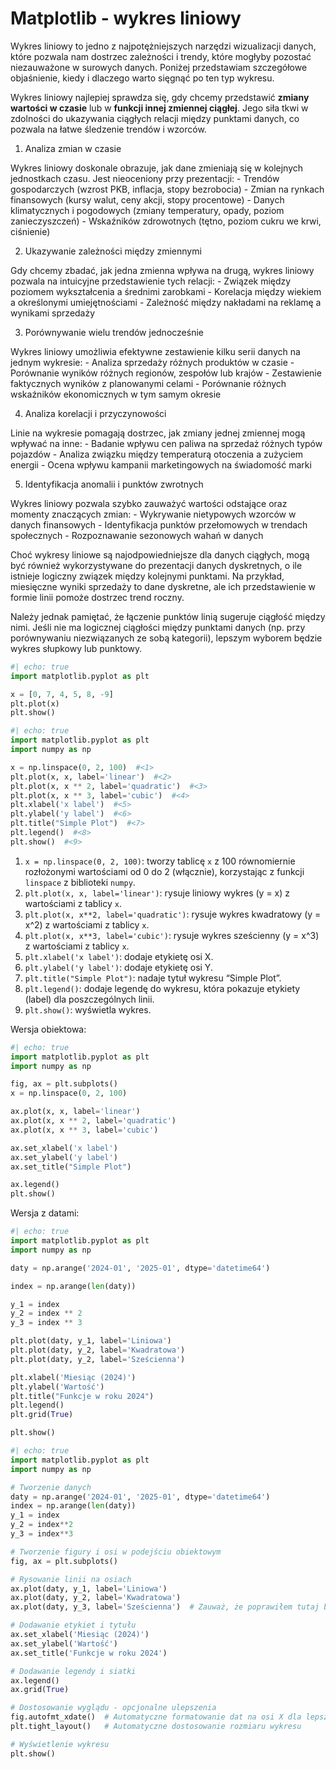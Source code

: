 # Matplotlib - wykres liniowy

Wykres liniowy to jedno z najpotężniejszych narzędzi wizualizacji danych, które pozwala nam dostrzec zależności i trendy, które mogłyby pozostać niezauważone w surowych danych. Poniżej przedstawiam szczegółowe objaśnienie, kiedy i dlaczego warto sięgnąć po ten typ wykresu.


Wykres liniowy najlepiej sprawdza się, gdy chcemy przedstawić **zmiany wartości w czasie** lub w **funkcji innej zmiennej ciągłej**. Jego siła tkwi w zdolności do ukazywania ciągłych relacji między punktami danych, co pozwala na łatwe śledzenie trendów i wzorców.


1. Analiza zmian w czasie

Wykres liniowy doskonale obrazuje, jak dane zmieniają się w kolejnych jednostkach czasu. Jest nieoceniony przy prezentacji:
- Trendów gospodarczych (wzrost PKB, inflacja, stopy bezrobocia)
- Zmian na rynkach finansowych (kursy walut, ceny akcji, stopy procentowe)
- Danych klimatycznych i pogodowych (zmiany temperatury, opady, poziom zanieczyszczeń)
- Wskaźników zdrowotnych (tętno, poziom cukru we krwi, ciśnienie)

2. Ukazywanie zależności między zmiennymi

Gdy chcemy zbadać, jak jedna zmienna wpływa na drugą, wykres liniowy pozwala na intuicyjne przedstawienie tych relacji:
- Związek między poziomem wykształcenia a średnimi zarobkami
- Korelacja między wiekiem a określonymi umiejętnościami
- Zależność między nakładami na reklamę a wynikami sprzedaży

3. Porównywanie wielu trendów jednocześnie

Wykres liniowy umożliwia efektywne zestawienie kilku serii danych na jednym wykresie:
- Analiza sprzedaży różnych produktów w czasie
- Porównanie wyników różnych regionów, zespołów lub krajów
- Zestawienie faktycznych wyników z planowanymi celami
- Porównanie różnych wskaźników ekonomicznych w tym samym okresie

4. Analiza korelacji i przyczynowości

Linie na wykresie pomagają dostrzec, jak zmiany jednej zmiennej mogą wpływać na inne:
- Badanie wpływu cen paliwa na sprzedaż różnych typów pojazdów
- Analiza związku między temperaturą otoczenia a zużyciem energii
- Ocena wpływu kampanii marketingowych na świadomość marki


5. Identyfikacja anomalii i punktów zwrotnych

Wykres liniowy pozwala szybko zauważyć wartości odstające oraz momenty znaczących zmian:
- Wykrywanie nietypowych wzorców w danych finansowych
- Identyfikacja punktów przełomowych w trendach społecznych
- Rozpoznawanie sezonowych wahań w danych


Choć wykresy liniowe są najodpowiedniejsze dla danych ciągłych, mogą być również wykorzystywane do prezentacji danych dyskretnych, o ile istnieje logiczny związek między kolejnymi punktami. Na przykład, miesięczne wyniki sprzedaży to dane dyskretne, ale ich przedstawienie w formie linii pomoże dostrzec trend roczny.

Należy jednak pamiętać, że łączenie punktów linią sugeruje ciągłość między nimi. Jeśli nie ma logicznej ciągłości między punktami danych (np. przy porównywaniu niezwiązanych ze sobą kategorii), lepszym wyborem będzie wykres słupkowy lub punktowy.



```python
#| echo: true
import matplotlib.pyplot as plt

x = [0, 7, 4, 5, 8, -9]
plt.plot(x)
plt.show()

```

```python
#| echo: true
import matplotlib.pyplot as plt
import numpy as np

x = np.linspace(0, 2, 100)  #<1>
plt.plot(x, x, label='linear')  #<2>
plt.plot(x, x ** 2, label='quadratic')  #<3>
plt.plot(x, x ** 3, label='cubic')  #<4>
plt.xlabel('x label')  #<5>
plt.ylabel('y label')  #<6>
plt.title("Simple Plot")  #<7>
plt.legend()  #<8>
plt.show()  #<9>

```

1. `x = np.linspace(0, 2, 100)`: tworzy tablicę `x` z 100 równomiernie rozłożonymi wartościami od 0 do 2 (włącznie), korzystając z funkcji `linspace` z biblioteki `numpy`.
2. `plt.plot(x, x, label='linear')`: rysuje liniowy wykres (y = x) z wartościami z tablicy `x`.
3. `plt.plot(x, x**2, label='quadratic')`: rysuje wykres kwadratowy (y = x^2) z wartościami z tablicy `x`.
4. `plt.plot(x, x**3, label='cubic')`: rysuje wykres sześcienny (y = x^3) z wartościami z tablicy `x`.
5. `plt.xlabel('x label')`: dodaje etykietę osi X.
6. `plt.ylabel('y label')`: dodaje etykietę osi Y.
7. `plt.title("Simple Plot")`: nadaje tytuł wykresu "Simple Plot".
8. `plt.legend()`: dodaje legendę do wykresu, która pokazuje etykiety (label) dla poszczególnych linii.
9. `plt.show()`: wyświetla wykres. 


Wersja obiektowa:

```python
#| echo: true
import matplotlib.pyplot as plt
import numpy as np

fig, ax = plt.subplots()
x = np.linspace(0, 2, 100)

ax.plot(x, x, label='linear')
ax.plot(x, x ** 2, label='quadratic')
ax.plot(x, x ** 3, label='cubic')

ax.set_xlabel('x label')
ax.set_ylabel('y label')
ax.set_title("Simple Plot")

ax.legend()
plt.show()
```

Wersja z datami:

```python
#| echo: true
import matplotlib.pyplot as plt
import numpy as np

daty = np.arange('2024-01', '2025-01', dtype='datetime64') 

index = np.arange(len(daty))

y_1 = index
y_2 = index ** 2
y_3 = index ** 3

plt.plot(daty, y_1, label='Liniowa')
plt.plot(daty, y_2, label='Kwadratowa')
plt.plot(daty, y_2, label='Sześcienna')

plt.xlabel('Miesiąc (2024)')
plt.ylabel('Wartość')
plt.title("Funkcje w roku 2024")
plt.legend()
plt.grid(True)

plt.show()
```


```python
#| echo: true
import matplotlib.pyplot as plt
import numpy as np

# Tworzenie danych
daty = np.arange('2024-01', '2025-01', dtype='datetime64')
index = np.arange(len(daty))
y_1 = index
y_2 = index**2
y_3 = index**3

# Tworzenie figury i osi w podejściu obiektowym
fig, ax = plt.subplots()

# Rysowanie linii na osiach
ax.plot(daty, y_1, label='Liniowa')
ax.plot(daty, y_2, label='Kwadratowa')
ax.plot(daty, y_3, label='Sześcienna')  # Zauważ, że poprawiłem tutaj błąd - było y_2 zamiast y_3

# Dodawanie etykiet i tytułu
ax.set_xlabel('Miesiąc (2024)')
ax.set_ylabel('Wartość')
ax.set_title('Funkcje w roku 2024')

# Dodawanie legendy i siatki
ax.legend()
ax.grid(True)

# Dostosowanie wyglądu - opcjonalne ulepszenia
fig.autofmt_xdate()  # Automatyczne formatowanie dat na osi X dla lepszej czytelności
plt.tight_layout()   # Automatyczne dostosowanie rozmiaru wykresu

# Wyświetlenie wykresu
plt.show()
```